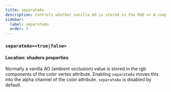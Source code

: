 ```yaml
---
title: separateAo
description: Controls whether vanilla AO is stored in the RGB or A components of the color vertex attribute.
sidebar:
  label: separateAo
  order: 3
---
```


### `separateAo=<true|false>`

#### Location: shaders.properties

Normally a vanilla AO (ambient occlusion) value is stored in the rgb components of the color vertex attribute. Enabling `separateAo` moves this into the alpha channel of the color attribute. `separateAo` is disabled by default.